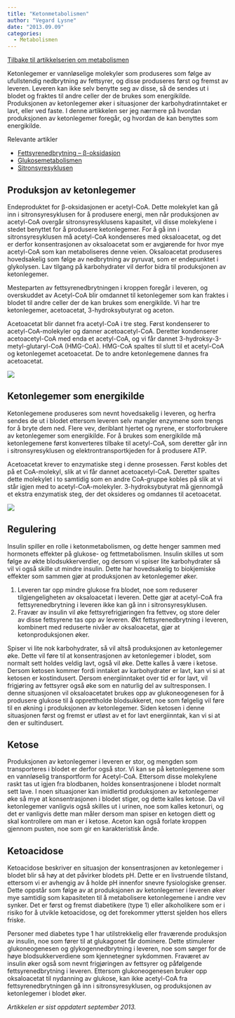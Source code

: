 ```yaml
---
title: "Ketonmetabolismen"
author: "Vegard Lysne"
date: "2013.09.09"
categories: 
  - Metabolismen
---
```


[Tilbake til artikkelserien om metabolismen](../../metabolismen.html)

Ketonlegemer er vannløselige molekyler som produseres som følge av ufullstendig nedbrytning av fettsyrer, og disse produseres først og fremst av leveren. Leveren kan ikke selv benytte seg av disse, så de sendes ut i blodet og fraktes til andre celler der de brukes som energikilde. Produksjonen av ketonlegemer øker i situasjoner der karbohydratinntaket er lavt, eller ved faste. I denne artikkelen ser jeg nærmere på hvordan produksjonen av ketonlegemer foregår, og hvordan de kan benyttes som energikilde.

Relevante artikler

-   [Fettsyrenedbrytning – β-oksidasjon](fettsyrenedbrytning.qmd "Fettsyrenedbrytning – β-oksidasjon")
-   [Glukosemetabolismen](glukosemetabolismen.qmd "Glukosemetabolismen")
-   [Sitronsyresyklusen](sitronsyresyklusen.qmd "Sitronsyresyklusen")

## Produksjon av ketonlegemer

Endeproduktet for β-oksidasjonen er acetyl-CoA. Dette molekylet kan gå inn i sitronsyresyklusen for å produsere energi, men når produksjonen av acetyl-CoA overgår sitronsyresyklusens kapasitet, vil disse molekylene i stedet benyttet for å produsere ketonlegemer. For å gå inn i sitronsyresyklusen må acetyl-CoA kondenseres med oksaloacetat, og det er derfor konsentrasjonen av oksaloacetat som er avgjørende for hvor mye acetyl-CoA som kan metaboliseres denne veien. Oksaloacetat produseres hovedsakelig som følge av nedbrytning av pyruvat, som er endepunktet i glykolysen. Lav tilgang på karbohydrater vil derfor bidra til produksjonen av ketonlegemer.

Mesteparten av fettsyrenedbrytningen i kroppen foregår i leveren, og overskuddet av Acetyl-CoA blir omdannet til ketonlegemer som kan fraktes i blodet til andre celler der de kan brukes som energikilde. Vi har tre ketonlegemer, acetoacetat, 3-hydroksybutyrat og aceton.

Acetoacetat blir dannet fra acetyl-CoA i tre steg. Først kondenserer to acetyl-CoA-molekyler og danner acetoacetyl-CoA. Deretter kondenserer acetoacetyl-CoA med enda et acetyl-CoA, og vi får dannet 3-hydroksy-3-metyl-glutaryl-CoA (HMG-CoA). HMG-CoA spaltes til slutt til et acetyl-CoA og ketonlegemet acetoacetat. De to andre ketonlegemene dannes fra acetoacetat.

![](images/clipboard-2437709513.png)

## Ketonlegemer som energikilde

Ketonlegemene produseres som nevnt hovedsakelig i leveren, og herfra sendes de ut i blodet ettersom leveren selv mangler enzymene som trengs for å bryte dem ned. Flere vev, deriblant hjertet og nyrene, er storforbrukere av ketonlegemer som energikilde. For å brukes som energikilde må ketonlegemene først konverteres tilbake til acetyl-CoA, som deretter går inn i sitronsyresyklusen og elektrontransportkjeden for å produsere ATP.

Acetoacetat krever to enzymatiske steg i denne prosessen. Først kobles det på et CoA-molekyl, slik at vi får dannet acetoacetyl-CoA. Deretter spaltes dette molekylet i to samtidig som en andre CoA-gruppe kobles på slik at vi står igjen med to acetyl-CoA-molekyler. 3-hydroksybutyrat må gjennomgå et ekstra enzymatisk steg, der det oksideres og omdannes til acetoacetat.

![](images/clipboard-1008871346.png)

## Regulering

Insulin spiller en rolle i ketonmetabolismen, og dette henger sammen med hormonets effekter på glukose- og fettmetabolismen. Insulin skilles ut som følge av økte blodsukkerverdier, og dersom vi spiser lite karbohydrater så vil vi også skille ut mindre insulin. Dette har hovedsakelig to biokjemiske effekter som sammen gjør at produksjonen av ketonlegemer øker.

1.  Leveren tar opp mindre glukose fra blodet, noe som reduserer tilgjengeligheten av oksaloacetat i leveren. Dette gjør at acetyl-CoA fra fettsyrenedbrytning i leveren ikke kan gå inn i sitronsyresyklusen.
2.  Fravær av insulin vil øke fettsyrefrigjøringen fra fettvev, og store deler av disse fettsyrene tas opp av leveren. Økt fettsyrenedbrytning i leveren, kombinert med reduserte nivåer av oksaloacetat, gjør at ketonproduksjonen øker.

Spiser vi lite nok karbohydrater, så vil altså produksjonen av ketonlegemer øke. Dette vil føre til at konsentrasjonen av ketonlegemer i blodet, som normalt sett holdes veldig lavt, også vil øke. Dette kalles å være i ketose. Dersom ketosen kommer fordi inntaket av karbohydrater er lavt, kan vi si at ketosen er kostindusert. Dersom energiinntaket over tid er for lavt, vil frigjøring av fettsyrer også øke som en naturlig del av sultresponsen. I denne situasjonen vil oksaloacetatet brukes opp av glukoneogenesen for å produsere glukose til å opprettholde blodsukkeret, noe som følgelig vil føre til en økning i produksjonen av ketonlegemer. Siden ketosen i denne situasjonen først og fremst er utløst av et for lavt energiinntak, kan vi si at den er sultindusert.

## Ketose

Produksjonen av ketonlegemer i leveren er stor, og mengden som transporteres i blodet er derfor også stor. Vi kan se på ketonlegemene som en vannløselig transportform for Acetyl-CoA. Ettersom disse molekylene raskt tas ut igjen fra blodbanen, holdes konsentrasjonene i blodet normalt sett lave. I noen situasjoner kan imidlertid produksjonen av ketonlegemer øke så mye at konsentrasjonen i blodet stiger, og dette kalles ketose. Da vil ketonlegemer vanligvis også skilles ut i urinen, noe som kalles ketonuri, og det er vanligvis dette man måler dersom man spiser en ketogen diett og skal kontrollere om man er i ketose. Aceton kan også forlate kroppen gjennom pusten, noe som gir en karakteristisk ånde.

## Ketoacidose

Ketoacidose beskriver en situasjon der konsentrasjonen av ketonlegemer i blodet blir så høy at det påvirker blodets pH. Dette er en livstruende tilstand, ettersom vi er avhengig av å holde pH innenfor snevre fysiologiske grenser. Dette oppstår som følge av at produksjonen av ketonlegemer i leveren øker mye samtidig som kapasiteten til å metabolisere ketonlegemene i andre vev synker. Det er først og fremst diabetikere (type 1) eller alkoholikere som er i risiko for å utvikle ketoacidose, og det forekommer ytterst sjelden hos ellers friske.

Personer med diabetes type 1 har utilstrekkelig eller fraværende produksjon av insulin, noe som fører til at glukagonet får dominere. Dette stimulerer glukoneogenesen og glykogennedbrytning i leveren, noe som sørger for de høye blodsukkerverdiene som kjennetegner sykdommen. Fraværet av insulin øker også som nevnt frigjøringen av fettsyrer og påfølgende fettsyrenedbrytning i leveren. Ettersom glukoneogenesen bruker opp oksaloacetat til nydanning av glukose, kan ikke acetyl-CoA fra fettsyrenedbrytningen gå inn i sitronsyresyklusen, og produksjonen av ketonlegemer i blodet øker.

*Artikkelen er sist oppdatert september 2013.*
